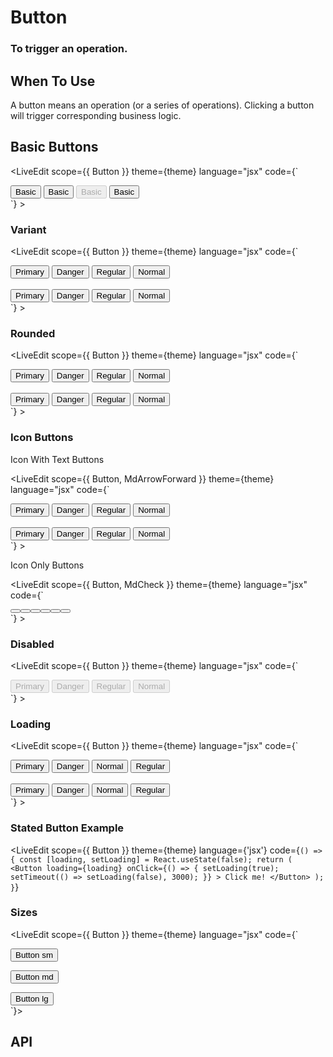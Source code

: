 
<GoBackButton />

# Button

### To trigger an operation.

<CodeBlock
  code="import { Button } from 'tailor-ui';"
  language="javascript"
  theme={theme}
/>

## When To Use

A button means an operation (or a series of operations). Clicking a button will trigger corresponding business logic.

## Basic Buttons

<LiveEdit
  scope={{ Button }}
  theme={theme}
  language="jsx"
  code={`
<div>
  <Button>Basic</Button>
  <Button rounded ml="2">
    Basic
  </Button>
  <Button disabled ml="2">
    Basic
  </Button>
  <Button loading ml="2">
    Basic
  </Button>
</div>
`}
></LiveEdit>

### Variant

<LiveEdit
  scope={{ Button }}
  theme={theme}
  language="jsx"
  code={`
<div>
  <Button variant="primary" ml="2">
    Primary
  </Button>
  <Button variant="danger" ml="2">
    Danger
  </Button>
  <Button variant="regular" ml="2">
    Regular
  </Button>
  <Button variant="normal" ml="2">
    Normal
  </Button>
  <br />
  <br />
  <Button variant="primary-invert" ml="2">
    Primary
  </Button>
  <Button variant="danger-invert" ml="2">
    Danger
  </Button>
  <Button variant="regular-invert" ml="2">
    Regular
  </Button>
  <Button variant="normal-invert" ml="2">
    Normal
  </Button>
</div>
`}
></LiveEdit>

### Rounded

<LiveEdit
  scope={{ Button }}
  theme={theme}
  language="jsx"
  code={`
<div>
  <Button rounded variant="primary" ml="2">
    Primary
  </Button>
  <Button rounded variant="danger" ml="2">
    Danger
  </Button>
  <Button rounded variant="regular" ml="2">
    Regular
  </Button>
  <Button rounded variant="normal" ml="2">
    Normal
  </Button>
  <br />
  <br />
  <Button rounded variant="primary-invert" ml="2">
    Primary
  </Button>
  <Button rounded variant="danger-invert" ml="2">
    Danger
  </Button>
  <Button rounded variant="regular-invert" ml="2">
    Regular
  </Button>
  <Button rounded variant="normal-invert" ml="2">
    Normal
  </Button>
</div>
`}
></LiveEdit>

### Icon Buttons

Icon With Text Buttons

<CodeBlock
  code="import { MdArrowForward } from 'react-icons/md';"
  theme={theme}
  language="javascript"
/>

<LiveEdit
  scope={{ Button, MdArrowForward }}
  theme={theme}
  language="jsx"
  code={`
<div>
  <Button icon={MdArrowForward} variant="primary" ml="2">
    Primary
  </Button>
  <Button icon={MdArrowForward} variant="danger" ml="2">
    Danger
  </Button>
  <Button icon={MdArrowForward} variant="regular" ml="2">
    Regular
  </Button>
  <Button icon={MdArrowForward} variant="normal" ml="2">
    Normal
  </Button>
  <br />
  <br />
  <Button icon={MdArrowForward} variant="primary-invert" ml="2">
    Primary
  </Button>
  <Button icon={MdArrowForward} variant="danger-invert" ml="2">
    Danger
  </Button>
  <Button icon={MdArrowForward} variant="regular-invert" ml="2">
    Regular
  </Button>
  <Button icon={MdArrowForward} variant="normal-invert" ml="2">
    Normal
  </Button>
</div>
`}
></LiveEdit>

Icon Only Buttons

<CodeBlock
  code="import { MdCheck } from 'react-icons/md';"
  language="javascript"
  theme={theme}
/>

<LiveEdit
  scope={{ Button, MdCheck }}
  theme={theme}
  language="jsx"
  code={`
<div>
  <Button icon={MdCheck} variant="primary" rounded />
  <Button icon={MdCheck} variant="primary-invert" rounded ml="2" />
  <Button icon={MdCheck} variant="danger" rounded ml="2" />
  <Button icon={MdCheck} variant="danger-invert" rounded ml="2" />
  <Button icon={MdCheck} variant="regular" rounded ml="2" />
  <Button icon={MdCheck} variant="normal" rounded ml="2" />
</div>
`}
></LiveEdit>

### Disabled

<LiveEdit
  scope={{ Button }}
  theme={theme}
  language="jsx"
  code={`
<div>
  <Button disabled variant="primary" ml="2">
    Primary
  </Button>
  <Button disabled variant="danger" ml="2">
    Danger
  </Button>
  <Button disabled variant="regular" ml="2">
    Regular
  </Button>
  <Button disabled variant="normal" ml="2">
    Normal
  </Button>
</div>
`}
></LiveEdit>

### Loading

<LiveEdit
  scope={{ Button }}
  theme={theme}
  language="jsx"
  code={`
<div>
  <Button loading variant="primary" ml="2">
    Primary
  </Button>
  <Button loading variant="danger" ml="2">
    Danger
  </Button>
  <Button loading variant="normal" ml="2">
    Normal
  </Button>
  <Button loading variant="regular" ml="2">
    Regular
  </Button>
  <br />
  <br />
  <Button loading variant="primary-invert" ml="2">
    Primary
  </Button>
  <Button loading variant="danger-invert" ml="2">
    Danger
  </Button>
  <Button loading variant="normal-invert" ml="2">
    Normal
  </Button>
  <Button loading variant="regular-invert" ml="2">
    Regular
  </Button>
</div>
`}
></LiveEdit>

### Stated Button Example

<LiveEdit
  scope={{ Button }}
  theme={theme}
  language={'jsx'}
  code={`
() => {
  const [loading, setLoading] = React.useState(false);
  return (
    <Button
      loading={loading}
      onClick={() => {
        setLoading(true);
        setTimeout(() => setLoading(false), 3000);
      }}
    >
      Click me!
    </Button>
  );
}
`}
></LiveEdit>

### Sizes

<LiveEdit scope={{ Button }} theme={theme} language="jsx" code={`
<div>
  <Button size="sm">
    Button sm
  </Button>

<Button ml={2}>Button md</Button>

<Button ml={2} size="lg">
  Button lg
</Button>

</div>
`}>
</LiveEdit>

## API
